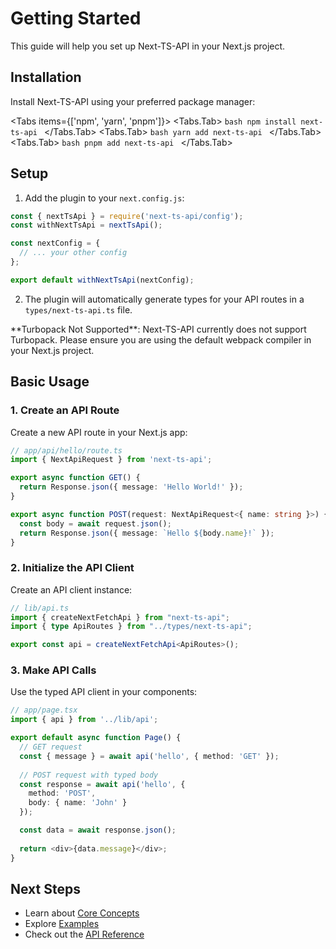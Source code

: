 # Getting Started

This guide will help you set up Next-TS-API in your Next.js project.

## Installation

Install Next-TS-API using your preferred package manager:

 
<Tabs items={['npm', 'yarn', 'pnpm']}>
  <Tabs.Tab>
    ```bash
    npm install next-ts-api
    ```
  </Tabs.Tab>
  <Tabs.Tab>
    ```bash
    yarn add next-ts-api
    ```
  </Tabs.Tab>
  <Tabs.Tab>
    ```bash
    pnpm add next-ts-api
    ```
  </Tabs.Tab>
</Tabs>

## Setup

1. Add the plugin to your `next.config.js`:

```javascript
const { nextTsApi } = require('next-ts-api/config');
const withNextTsApi = nextTsApi();

const nextConfig = {
  // ... your other config
};

export default withNextTsApi(nextConfig);
```

2. The plugin will automatically generate types for your API routes in a `types/next-ts-api.ts` file.


<Callout type="warning">
  **Turbopack Not Supported**: Next-TS-API currently does not support Turbopack. Please ensure you are using the default webpack compiler in your Next.js project.
</Callout>

## Basic Usage

### 1. Create an API Route

Create a new API route in your Next.js app:

```typescript
// app/api/hello/route.ts
import { NextApiRequest } from 'next-ts-api';

export async function GET() {
  return Response.json({ message: 'Hello World!' });
}

export async function POST(request: NextApiRequest<{ name: string }>) {
  const body = await request.json();
  return Response.json({ message: `Hello ${body.name}!` });
}
```

### 2. Initialize the API Client

Create an API client instance:

```typescript
// lib/api.ts
import { createNextFetchApi } from "next-ts-api";
import { type ApiRoutes } from "../types/next-ts-api";

export const api = createNextFetchApi<ApiRoutes>();
```

### 3. Make API Calls

Use the typed API client in your components:

```typescript
// app/page.tsx
import { api } from '../lib/api';

export default async function Page() {
  // GET request
  const { message } = await api('hello', { method: 'GET' });
  
  // POST request with typed body
  const response = await api('hello', {
    method: 'POST',
    body: { name: 'John' }
  });

  const data = await response.json();
  
  return <div>{data.message}</div>;
}
```

## Next Steps

- Learn about [Core Concepts](/docs/core-concepts)
- Explore [Examples](/docs/examples)
- Check out the [API Reference](/docs/api-reference) 